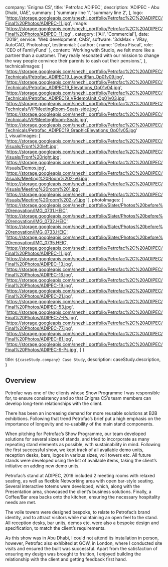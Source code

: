 
  company: 'Enigma CS',
  title: 'Petrofac ADIPEC',
  description:
    'ADIPEC - Abu Dhabi, UAE',
  summary: [
    'summary line 1',
    'summary line 2',
  ],
   logo: 'https://storage.googleapis.com/snezhi_portfolio/Petrofac%2C%20ADIPEC/Final%20Photos/ADIPEC-11.jpg',
  image: 'https://storage.googleapis.com/snezhi_portfolio/Petrofac%2C%20ADIPEC/Final%20Photos/ADIPEC-11.jpg' ,
  category: ['All', 'Commercial'],
  date: '2019',
  service: 'Web development, CMS',
  software: '3dsMax + VRay, AutoCAD, Photoshop',
  testimonial: {
    author: { name: 'Debra Fiscal', role: 'CEO of FamilyFund' },
    content:
      'Working with Studio, we felt more like a partner than a customer. They really resonated with our mission to change the way people convince their parents to cash out their pensions.',
  },
  technicalImages: [
    'https://storage.googleapis.com/snezhi_portfolio/Petrofac%2C%20ADIPEC/Technicals/Petrofac_ADIPEC19_LayoutPlan_Op01v09.jpg',
    'https://storage.googleapis.com/snezhi_portfolio/Petrofac%2C%20ADIPEC/Technicals/Petrofac_ADIPEC19_Elevations_Op01v04.jpg',
    'https://storage.googleapis.com/snezhi_portfolio/Petrofac%2C%20ADIPEC/Technicals/Petrofac_ADIPEC19_VRdemoUnit_Op01v03.jpg',
    'https://storage.googleapis.com/snezhi_portfolio/Petrofac%2C%20ADIPEC/Technicals/VIPMeetingRoom-Seats-side.jpg',
    'https://storage.googleapis.com/snezhi_portfolio/Petrofac%2C%20ADIPEC/Technicals/VIPMeetingRoom-Seats.jpg',    
    'https://storage.googleapis.com/snezhi_portfolio/Petrofac%2C%20ADIPEC/Technicals/Petrofac_ADIPEC19_GraphicElevations_Op01v05.jpg'    
  ],
  visualImages: [
    'https://storage.googleapis.com/snezhi_portfolio/Petrofac%2C%20ADIPEC/Visuals/Front%20left.jpg',
    'https://storage.googleapis.com/snezhi_portfolio/Petrofac%2C%20ADIPEC/Visuals/Front%20right.jpg',
    'https://storage.googleapis.com/snezhi_portfolio/Petrofac%2C%20ADIPEC/Visuals/Demos.jpg',
    'https://storage.googleapis.com/snezhi_portfolio/Petrofac%2C%20ADIPEC/Visuals/Meeting%20Room%202-v6.jpg',
    'https://storage.googleapis.com/snezhi_portfolio/Petrofac%2C%20ADIPEC/Visuals/Meeting%20room%201.jpg',
    'https://storage.googleapis.com/snezhi_portfolio/Petrofac%2C%20ADIPEC/Visuals/Meeting%20room%202-v1.jpg'
  ],
  photoImages: [
    'https://storage.googleapis.com/snezhi_portfolio/Slater/Photos%20before%20renovation/IMG_0731.HEIC',
    'https://storage.googleapis.com/snezhi_portfolio/Slater/Photos%20before%20renovation/IMG_0732.HEIC',
    'https://storage.googleapis.com/snezhi_portfolio/Slater/Photos%20before%20renovation/IMG_0733.HEIC',
    'https://storage.googleapis.com/snezhi_portfolio/Slater/Photos%20before%20renovation/IMG_0735.HEIC',
    'https://storage.googleapis.com/snezhi_portfolio/Petrofac%2C%20ADIPEC/Final%20Photos/ADIPEC-11.jpg',
    'https://storage.googleapis.com/snezhi_portfolio/Petrofac%2C%20ADIPEC/Final%20Photos/ADIPEC-13.jpg',
    'https://storage.googleapis.com/snezhi_portfolio/Petrofac%2C%20ADIPEC/Final%20Photos/ADIPEC-16.jpg',
    'https://storage.googleapis.com/snezhi_portfolio/Petrofac%2C%20ADIPEC/Final%20Photos/ADIPEC-19.jpg',
    'https://storage.googleapis.com/snezhi_portfolio/Petrofac%2C%20ADIPEC/Final%20Photos/ADIPEC-21.jpg',
    'https://storage.googleapis.com/snezhi_portfolio/Petrofac%2C%20ADIPEC/Final%20Photos/ADIPEC-53.jpg',
    'https://storage.googleapis.com/snezhi_portfolio/Petrofac%2C%20ADIPEC/Final%20Photos/ADIPEC-7-Ps.jpg',
    'https://storage.googleapis.com/snezhi_portfolio/Petrofac%2C%20ADIPEC/Final%20Photos/ADIPEC-77.jpg',
    'https://storage.googleapis.com/snezhi_portfolio/Petrofac%2C%20ADIPEC/Final%20Photos/ADIPEC-81.jpg',
    'https://storage.googleapis.com/snezhi_portfolio/Petrofac%2C%20ADIPEC/Final%20Photos/ADIPEC-9-Ps.jpg',
  ] 
}

  title: `${caseStudy.company} Case Study`,
  description: caseStudy.description,
}

## Overview

Petrofac was one of the clients whose Show Programme I was responsible for, to ensure consistency and so that Enigma CS’s team members can develop long-term relationships with the client.

There has been an increasing demand for more reusable solutions at B2B exhibitions. Following that trend Petrofac’s brief put a high emphasis on the importance of longevity and re-usability of the main stand components.

When pitching for Petrofac’s Show Programme, our team developed solutions for several sizes of stands, and tried to incorporate as many repeating stand elements as possible, with sustainability in mind. Following the first successful show, we kept track of all available demo units, reception desks, bars, logos in various sizes, voil towers etc. All future stands were developed using the list of available items, taking the client’s initiative on adding new demo units. 

Petrofac’s stand at ADIPEC, 2019 included 2 meeting rooms with relaxed seating, as well as flexible Networking area with open bar-style seating. Several interactive totems were developed, which, along with the Presentation area, showcased the client’s business solutions. Finally, a Coffee/Bar area backs onto the kitchen, ensuring the necessary hospitality needs are met.

The voile towers were designed bespoke, to relate to Petrofac’s brand identity, and to attract visitors while maintaining an open feel to the stand. All reception desks, bar units, demos etc. were also a bespoke design and specification, to match the client’s requirements.

As this show was in Abu Dhabi, I could not attend its installation in person, however, Petrofac also exhibited at GOW, in London, where I conducted site visits and ensured the built was successful. Apart from the satisfaction of ensuring my design was brought to fruition, I enjoyed building the relationship with the client and getting feedback first hand.
